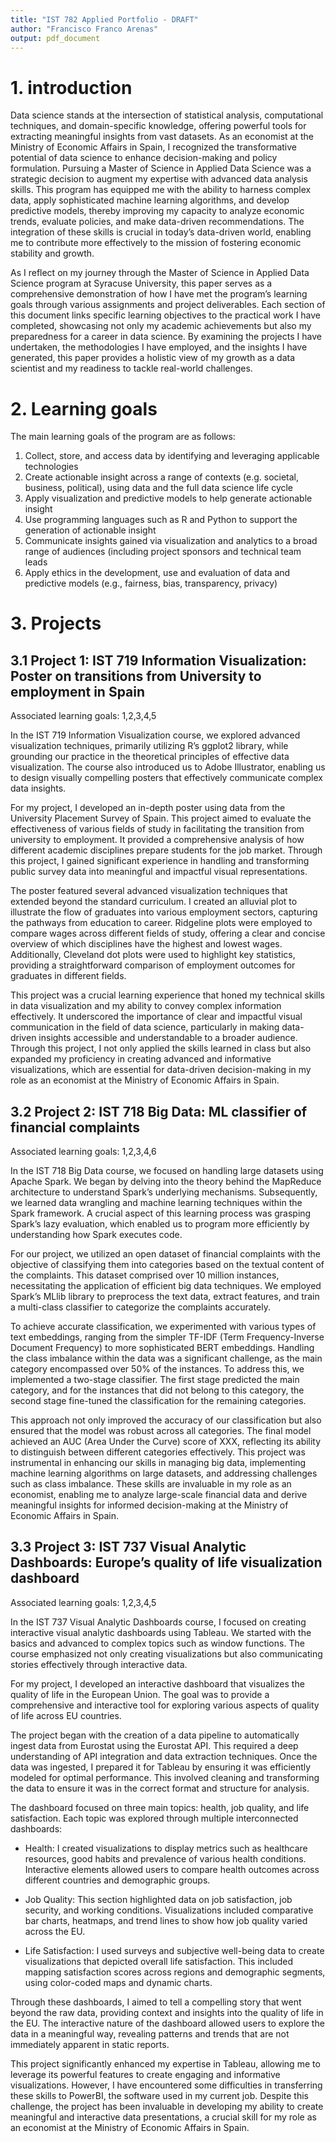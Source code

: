 ```yaml
---
title: "IST 782 Applied Portfolio - DRAFT"
author: "Francisco Franco Arenas"
output: pdf_document
---
```


# 1. introduction

Data science stands at the intersection of statistical analysis, computational techniques, and domain-specific knowledge, offering powerful tools for extracting meaningful insights from vast datasets. As an economist at the Ministry of Economic Affairs in Spain, I recognized the transformative potential of data science to enhance decision-making and policy formulation. Pursuing a Master of Science in Applied Data Science was a strategic decision to augment my expertise with advanced data analysis skills. This program has equipped me with the ability to harness complex data, apply sophisticated machine learning algorithms, and develop predictive models, thereby improving my capacity to analyze economic trends, evaluate policies, and make data-driven recommendations. The integration of these skills is crucial in today’s data-driven world, enabling me to contribute more effectively to the mission of fostering economic stability and growth.

As I reflect on my journey through the Master of Science in Applied Data Science program at Syracuse University, this paper serves as a comprehensive demonstration of how I have met the program’s learning goals through various assignments and project deliverables. Each section of this document links specific learning objectives to the practical work I have completed, showcasing not only my academic achievements but also my preparedness for a career in data science. By examining the projects I have undertaken, the methodologies I have employed, and the insights I have generated, this paper provides a holistic view of my growth as a data scientist and my readiness to tackle real-world challenges.

# 2. Learning goals

The main learning goals of the program are as follows:

1. Collect, store, and access data by identifying and leveraging applicable technologies
2. Create actionable insight across a range of contexts (e.g. societal, business, political), using data and the full data science life cycle
3. Apply visualization and predictive models to help generate actionable insight
4. Use programming languages such as R and Python to support the generation of actionable insight
5. Communicate insights gained via visualization and analytics to a broad range of audiences (including project sponsors and technical team leads
6. Apply ethics in the development, use and evaluation of data and predictive models (e.g., fairness, bias, transparency, privacy)

# 3. Projects
## 3.1 Project 1: IST 719 Information Visualization: Poster on transitions from University to employment in Spain

Associated learning goals: 1,2,3,4,5

In the IST 719 Information Visualization course, we explored advanced visualization techniques, primarily utilizing R's ggplot2 library, while grounding our practice in the theoretical principles of effective data visualization. The course also introduced us to Adobe Illustrator, enabling us to design visually compelling posters that effectively communicate complex data insights.

For my project, I developed an in-depth poster using data from the University Placement Survey of Spain. This project aimed to evaluate the effectiveness of various fields of study in facilitating the transition from university to employment. It provided a comprehensive analysis of how different academic disciplines prepare students for the job market. Through this project, I gained significant experience in handling and transforming public survey data into meaningful and impactful visual representations.

The poster featured several advanced visualization techniques that extended beyond the standard curriculum. I created an alluvial plot to illustrate the flow of graduates into various employment sectors, capturing the pathways from education to career. Ridgeline plots were employed to compare wages across different fields of study, offering a clear and concise overview of which disciplines have the highest and lowest wages. Additionally, Cleveland dot plots were used to highlight key statistics, providing a straightforward comparison of employment outcomes for graduates in different fields.

This project was a crucial learning experience that honed my technical skills in data visualization and my ability to convey complex information effectively. It underscored the importance of clear and impactful visual communication in the field of data science, particularly in making data-driven insights accessible and understandable to a broader audience. Through this project, I not only applied the skills learned in class but also expanded my proficiency in creating advanced and informative visualizations, which are essential for data-driven decision-making in my role as an economist at the Ministry of Economic Affairs in Spain.

## 3.2 Project 2: IST 718 Big Data: ML classifier of financial complaints

Associated learning goals: 1,2,3,4,6

In the IST 718 Big Data course, we focused on handling large datasets using Apache Spark. We began by delving into the theory behind the MapReduce architecture to understand Spark's underlying mechanisms. Subsequently, we learned data wrangling and machine learning techniques within the Spark framework. A crucial aspect of this learning process was grasping Spark's lazy evaluation, which enabled us to program more efficiently by understanding how Spark executes code. 

For our project, we utilized an open dataset of financial complaints with the objective of classifying them into categories based on the textual content of the complaints. This dataset comprised over 10 million instances, necessitating the application of efficient big data techniques. We employed Spark's MLlib library to preprocess the text data, extract features, and train a multi-class classifier to categorize the complaints accurately.

To achieve accurate classification, we experimented with various types of text embeddings, ranging from the simpler TF-IDF (Term Frequency-Inverse Document Frequency) to more sophisticated BERT embeddings. Handling the class imbalance within the data was a significant challenge, as the main category encompassed over 50% of the instances. To address this, we implemented a two-stage classifier. The first stage predicted the main category, and for the instances that did not belong to this category, the second stage fine-tuned the classification for the remaining categories.

This approach not only improved the accuracy of our classification but also ensured that the model was robust across all categories. The final model achieved an  AUC (Area Under the Curve) score of XXX, reflecting its ability to distinguish between different categories effectively. This project was instrumental in enhancing our skills in managing big data, implementing machine learning algorithms on large datasets, and addressing challenges such as class imbalance. These skills are invaluable in my role as an economist, enabling me to analyze large-scale financial data and derive meaningful insights for informed decision-making at the Ministry of Economic Affairs in Spain.

## 3.3 Project 3: IST 737 Visual Analytic Dashboards: Europe's quality of life visualization dashboard

Associated learning goals: 1,2,3,4,5

In the IST 737 Visual Analytic Dashboards course, I focused on creating interactive visual analytic dashboards using Tableau. We started with the basics and advanced to complex topics such as window functions. The course emphasized not only creating visualizations but also communicating stories effectively through interactive data.

For my project, I developed an interactive dashboard that visualizes the quality of life in the European Union. The goal was to provide a comprehensive and interactive tool for exploring various aspects of quality of life across EU countries.

The project began with the creation of a data pipeline to automatically ingest data from Eurostat using the Eurostat API. This required a deep understanding of API integration and data extraction techniques. Once the data was ingested, I prepared it for Tableau by ensuring it was efficiently modeled for optimal performance. This involved cleaning and transforming the data to ensure it was in the correct format and structure for analysis.

The dashboard focused on three main topics: health, job quality, and life satisfaction. Each topic was explored through multiple interconnected dashboards:

   - Health: I created visualizations to display metrics such as healthcare resources, good habits and prevalence of various health conditions. Interactive elements allowed users to compare health outcomes across different countries and demographic groups.

   - Job Quality: This section highlighted data on job satisfaction, job security, and working conditions. Visualizations included comparative bar charts, heatmaps, and trend lines to show how job quality varied across the EU.

  -  Life Satisfaction: I used surveys and subjective well-being data to create visualizations that depicted overall life satisfaction. This included mapping satisfaction scores across regions and demographic segments, using color-coded maps and dynamic charts.

Through these dashboards, I aimed to tell a compelling story that went beyond the raw data, providing context and insights into the quality of life in the EU. The interactive nature of the dashboard allowed users to explore the data in a meaningful way, revealing patterns and trends that are not immediately apparent in static reports.

This project significantly enhanced my expertise in Tableau, allowing me to leverage its powerful features to create engaging and informative visualizations. However, I have encountered some difficulties in transferring these skills to PowerBI, the software used in my current job. Despite this challenge, the project has been invaluable in developing my ability to create meaningful and interactive data presentations, a crucial skill for my role as an economist at the Ministry of Economic Affairs in Spain.




